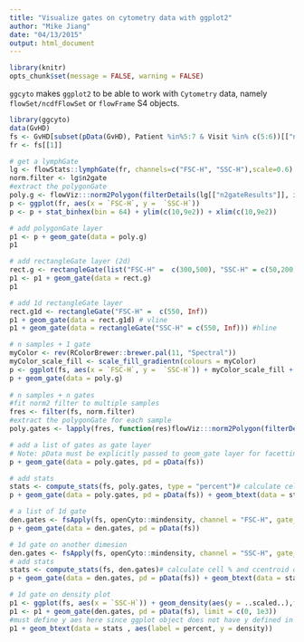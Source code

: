 ```yaml
---
title: "Visualize gates on cytometry data with ggplot2"
author: "Mike Jiang"
date: "04/13/2015"
output: html_document
---
```


```r
library(knitr)
opts_chunk$set(message = FALSE, warning = FALSE)
```

`ggcyto` makes `ggplot2` to be able to work with `Cytometry` data, namely `flowSet/ncdfFlowSet` or `flowFrame` S4 objects.


```r
library(ggcyto)
data(GvHD)
fs <- GvHD[subset(pData(GvHD), Patient %in%5:7 & Visit %in% c(5:6))[["name"]]]
fr <- fs[[1]]
```

```r
# get a lymphGate
lg <- flowStats::lymphGate(fr, channels=c("FSC-H", "SSC-H"),scale=0.6)
norm.filter <- lg$n2gate
#extract the polygonGate
poly.g <- flowViz:::norm2Polygon(filterDetails(lg[["n2gateResults"]], identifier(norm.filter)))
p <- ggplot(fr, aes(x = `FSC-H`, y =  `SSC-H`))
p <- p + stat_binhex(bin = 64) + ylim(c(10,9e2)) + xlim(c(10,9e2))   

# add polygonGate layer
p1 <- p + geom_gate(data = poly.g)
p1

# add rectangleGate layer (2d)
rect.g <- rectangleGate(list("FSC-H" =  c(300,500), "SSC-H" = c(50,200)))
p1 <- p1 + geom_gate(data = rect.g)
p1

# add 1d rectangleGate layer
rect.g1d <- rectangleGate("FSC-H" =  c(550, Inf))
p1 + geom_gate(data = rect.g1d) # vline
p1 + geom_gate(data = rectangleGate("SSC-H" = c(550, Inf))) #hline

# n samples + 1 gate
myColor <- rev(RColorBrewer::brewer.pal(11, "Spectral"))
myColor_scale_fill <- scale_fill_gradientn(colours = myColor)
p <- ggplot(fs, aes(x = `FSC-H`, y =  `SSC-H`)) + myColor_scale_fill + stat_binhex(bin = 64) + ylim(c(10,9e2)) + xlim(c(10,9e2)) + facet_wrap(~name)    
p + geom_gate(data = poly.g)
    
# n samples + n gates
#fit norm2 filter to multiple samples
fres <- filter(fs, norm.filter)
#extract the polygonGate for each sample
poly.gates <- lapply(fres, function(res)flowViz:::norm2Polygon(filterDetails(res, "defaultLymphGate")))

# add a list of gates as gate layer
# Note: pData must be explicitly passed to geom_gate layer for facetting
p + geom_gate(data = poly.gates, pd = pData(fs))

# add stats
stats <- compute_stats(fs, poly.gates, type = "percent")# calculate cell % and ccentroid of the gates
p + geom_gate(data = poly.gates, pd = pData(fs)) + geom_btext(data = stats , aes(label = percent))

# a list of 1d gate
den.gates <- fsApply(fs, openCyto::mindensity, channel = "FSC-H", gate_range = c(100, 300), adjust = 1)
p + geom_gate(data = den.gates, pd = pData(fs))

# 1d gate on another dimesion
den.gates <- fsApply(fs, openCyto::mindensity, channel = "SSC-H", gate_range = c(100, 500), adjust = 1)
# add stats
stats <- compute_stats(fs, den.gates)# calculate cell % and ccentroid of the gates
p + geom_gate(data = den.gates, pd = pData(fs)) + geom_btext(data = stats , aes(label = percent), bgfill = "yellow")

# 1d gate on density plot
p1 <- ggplot(fs, aes(x = `SSC-H`)) + geom_density(aes(y = ..scaled..),fill = "black") + facet_wrap(~name) 
p1 <- p1 + geom_gate(den.gates, pd = pData(fs), limit = c(0, 1e3)) 
#must define y aes here since ggplot object does not have y defined in aes
p1 + geom_btext(data = stats , aes(label = percent, y = density))

```



